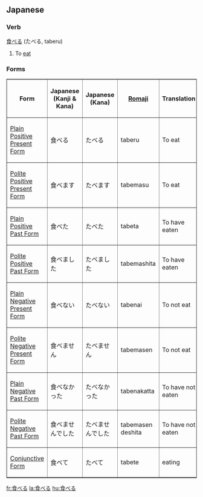 ==Japanese==
===Verb===
[[食]]べる (たべる, taberu)

#To [[eat]]

===Forms===

<table border="1">
<TR>
<TH>Form</TH>
<TH>Japanese<BR>(Kanji & Kana)</TH>
<TH>Japanese<BR>(Kana)</TH>
<TH>[[Romaji]]</TH>
<TH>Translation</TH>
</TR>

<TR>
<TD>[[Japanese Plain Positive Present Form|Plain Positive Present Form]]</TD>
<TD>食べる</TD>
<TD>たべる</TD>
<TD>taberu</TD>
<TD>To eat</TD>
</TR>

<TR>
<TD>[[Japanese Polite Positive Present Form|Polite Positive Present Form]]</TD>
<TD>食べます</TD>
<TD>たべます</TD>
<TD>tabemasu</TD>
<TD>To eat</TD>
</TR>

<TR>
<TD>[[Japanese Plain Positive Past Form|Plain Positive Past Form]]</TD>
<TD>食べた</TD>
<TD>たべた</TD>
<TD>tabeta</TD>
<TD>To have eaten</TD>
</TR>

<TR>
<TD>[[Japanese Polite Positive Past Form|Polite Positive Past Form]]</TD>
<TD>食べました</TD>
<TD>たべました</TD>
<TD>tabemashita</TD>
<TD>To have eaten</TD>
</TR>

<TR>
<TD>[[Japanese Plain Negative Present Form|Plain Negative Present Form]]</TD>
<TD>食べない</TD>
<TD>たべない</TD>
<TD>tabenai</TD>
<TD>To not eat</TD>
</TR>

<TR>
<TD>[[Japanese Polite Negative Present Form|Polite Negative Present Form]]</TD>
<TD>食べません</TD>
<TD>たべません</TD>
<TD>tabemasen</TD>
<TD>To not eat</TD>
</TR>

<TR>
<TD>[[Japanese Plain Negative Past Form|Plain Negative Past Form]]</TD>
<TD>食べなかった</TD>
<TD>たべなかった</TD>
<TD>tabenakatta</TD>
<TD>To have not eaten</TD>
</TR>

<TR>
<TD>[[Japanese Polite Negative Past Form|Polite Negative Past Form]]</TD>
<TD>食べませんでした</TD>
<TD>たべませんでした</TD>
<TD>tabemasen deshita</TD>
<TD>To have not eaten</TD>
</TR>

<TR>
<TD>[[Japanese Conjunctive Form|Conjunctive Form]]</TD>
<TD>食べて</TD>
<TD>たべて</TD>
<TD>tabete</TD>
<TD>eating</TD>
</TR>
</table>

[[fr:食べる]]
[[la:食べる]]
[[hu:食べる]]